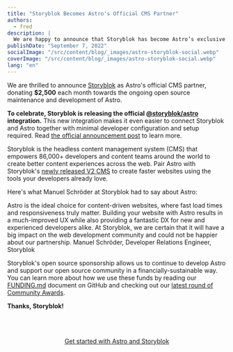 ```yaml
---
title: "Storyblok Becomes Astro's Official CMS Partner"
authors:
  - fred
description: |
  We are happy to announce that Storyblok has become Astro’s exclusive CMS partner, donating $2,500 each month towards the ongoing open source maintenance and development of Astro.
publishDate: "September 7, 2022"
socialImage: "/src/content/blog/_images/astro-storyblok-social.webp"
coverImage: "/src/content/blog/_images/astro-storyblok-social.webp"
lang: "en"
---
```



We are thrilled to announce [Storyblok](https://www.storyblok.com/?utm_campaign=devex&utm_source=astro&utm_medium=blog) as Astro's official CMS partner, donating **$2,500** each month towards the ongoing open source maintenance and development of Astro.

**To celebrate, Storyblok is releasing the official [@storyblok/astro](https://www.storyblok.com/mp/announcing-storyblok-astro) integration.** This new integration makes it even easier to connect Storyblok and Astro together with minimal developer configuration and setup required. Read [the official announcement post](https://www.storyblok.com/mp/announcing-storyblok-astro) to learn more.

Storyblok is the headless content management system (CMS) that empowers 86,000+ developers and content teams around the world to create better content experiences across the web. Pair Astro with Storyblok's [newly released V2 CMS](https://www.storyblok.com/mp/v2) to create faster websites using the tools your developers already love.

Here's what Manuel Schröder at Storyblok had to say about Astro:

<Testimonial>
	<Icon slot="logo" name="simple-icons:storyblok" width="48" color="#0AB3AF" />
	<span slot="quote">
		Astro is the ideal choice for content-driven websites, where fast load times and responsiveness
		truly matter. Building your website with Astro results in a much-improved UX while also
		providing a fantastic DX for new and experienced developers alike. At Storyblok, we are certain
		that it will have a big impact on the web development community and could not be happier about
		our partnership.
	</span>
	<span slot="cite">Manuel Schröder, Developer Relations Engineer, Storyblok</span>
</Testimonial>

Storyblok's open source sponsorship allows us to continue to develop Astro and support our open source community in a financially-sustainable way. You can learn more about how we use these funds by reading our [FUNDING.md](https://github.com/withastro/.github/blob/main/FUNDING.md) document on GitHub and checking out our [latest round of Community Awards](/blog/contributor-awards-4/).

**Thanks, Storyblok!**

<div
	style="
    display: flex;
    justify-content: center;
    flex-direction: column;
    align-items: center;
    margin-top: 4rem;"
>
	<a class="button button-primary" href="https://www.storyblok.com/mp/announcing-storyblok-astro">
		<span>Get started with Astro and Storyblok</span>
	</a>
</div>
